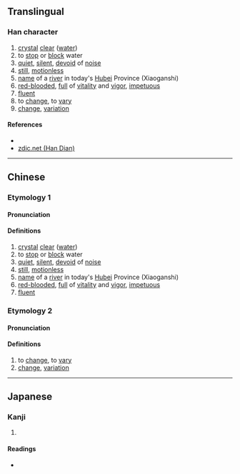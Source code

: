 {{also|㵳}}
{{character info/new}}
==Translingual==

===Han character===
{{Han char|rn=85|rad=水|as=11|sn=14|four=37122|canj=ESMH|ids=⿰氵翏}}

# [[crystal]] [[clear]] ([[water]])
# to [[stop]] or [[block]] water
# [[quiet]], [[silent]], [[devoid]] of [[noise]]
# [[still]], [[motionless]]
# [[name]] of a [[river]] in today's [[Hubei]] Province (Xiaoganshi)
# [[red-blooded]], [[full]] of [[vitality]] and [[vigor]], [[impetuous]]
# [[fluent]]
# to [[change]], to [[vary]]
# [[change]], [[variation]]

====References====
* {{Han ref|kx=0648.020|dkj=18182|dj=1057.160|hdz=31733.080|uh=6F3B|ud=28475|bh=E27B|bd=57979}}
* [http://www.zdic.net/z/1d/js/6F3B.htm zdic.net (Han Dian)]

----

==Chinese==
{{zh-forms}}

===Etymology 1===
====Pronunciation====
{{zh-pron
|m=liáo
|c=lau4
|mc=y
|oc=y
|ma=
|cat=a,v,pn
}}

====Definitions====
{{zh-hanzi}}

# [[crystal]] [[clear]] ([[water]])
# to [[stop]] or [[block]] water
# [[quiet]], [[silent]], [[devoid]] of [[noise]]
# [[still]], [[motionless]]
# [[name]] of a [[river]] in today's [[Hubei]] Province (Xiaoganshi)
# [[red-blooded]], [[full]] of [[vitality]] and [[vigor]], [[impetuous]]
# [[fluent]]

===Etymology 2===
====Pronunciation====
{{zh-pron
|m=liú
|c=liu4
|ma=
|cat=v,n
}}

====Definitions====
{{zh-hanzi}}

# to [[change]], to [[vary]]
# [[change]], [[variation]]

----

==Japanese==

===Kanji===
{{ja-kanji|grade=|rs=水11}}

# {{defn|lang=ja|sort=水11}}

====Readings====
* {{ja-readings|on=[[りょう]] (ryō), [[りゅう]] (ryū), [[る]] (ru)|kun=}}